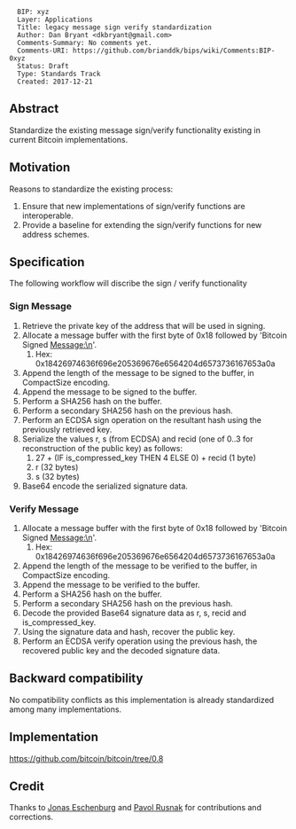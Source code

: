 <pre>
  BIP: xyz
  Layer: Applications
  Title: legacy message sign verify standardization
  Author: Dan Bryant <dkbryant@gmail.com>
  Comments-Summary: No comments yet.
  Comments-URI: https://github.com/brianddk/bips/wiki/Comments:BIP-0xyz
  Status: Draft
  Type: Standards Track
  Created: 2017-12-21
</pre>

==Abstract==

Standardize the existing message sign/verify functionality existing in current Bitcoin implementations.

==Motivation==

Reasons to standardize the existing process:
# Ensure that new implementations of sign/verify functions are interoperable.
# Provide a baseline for extending the sign/verify functions for new address schemes.

==Specification==

The following workflow will discribe the sign / verify functionality

===Sign Message===

# Retrieve the private key of the address that will be used in signing.
# Allocate a message buffer with the first byte of 0x18 followed by 'Bitcoin Signed Message:\n'.
## Hex: 0x18426974636f696e205369676e6564204d6573736167653a0a
# Append the length of the message to be signed to the buffer, in CompactSize encoding.
# Append the message to be signed to the buffer.
# Perform a SHA256 hash on the buffer.
# Perform a secondary SHA256 hash on the previous hash.
# Perform an ECDSA sign operation on the resultant hash using the previously retrieved key.
# Serialize the values r, s (from ECDSA) and recid (one of 0..3 for reconstruction of the public key) as follows:
## 27 + (IF is_compressed_key THEN 4 ELSE 0) + recid (1 byte)
## r (32 bytes)
## s (32 bytes)
# Base64 encode the serialized signature data.

===Verify Message===

# Allocate a message buffer with the first byte of 0x18 followed by 'Bitcoin Signed Message:\n'.
## Hex: 0x18426974636f696e205369676e6564204d6573736167653a0a
# Append the length of the message to be verified to the buffer, in CompactSize encoding.
# Append the message to be verified to the buffer.
# Perform a SHA256 hash on the buffer.
# Perform a secondary SHA256 hash on the previous hash.
# Decode the provided Base64 signature data as r, s, recid and is_compressed_key.
# Using the signature data and hash, recover the public key.
# Perform an ECDSA verify operation using the previous hash, the recovered public key and the decoded signature data.

==Backward compatibility==

No compatibility conflicts as this implementation is already standardized among many implementations.

==Implementation==

https://github.com/bitcoin/bitcoin/tree/0.8

==Credit==

Thanks to [https://github.com/indyjo Jonas Eschenburg] and [https://github.com/prusnak Pavol Rusnak] for contributions and corrections.
